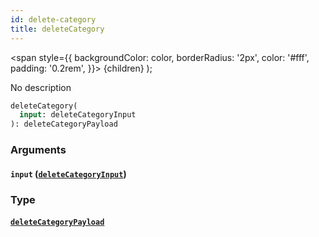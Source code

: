 ```yaml
---
id: delete-category
title: deleteCategory
---
```


<span
style={{
      backgroundColor: color,
      borderRadius: '2px',
      color: '#fff',
      padding: '0.2rem',
    }}>
{children}
</span>
);

No description

```graphql
deleteCategory(
  input: deleteCategoryInput
): deleteCategoryPayload

```

### Arguments

#### `input` ([`deleteCategoryInput`](/v1/inputs/delete-category-input))

### Type

#### [`deleteCategoryPayload`](/v1/objects/delete-category-payload)

